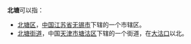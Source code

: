 '''北塘'''可以指：
*[[北塘区|北塘区]]，[[中华人民共和国|中国]][[江苏省|江苏省]][[无锡市|无锡市]]下辖的一个市辖区。
*[[北塘街道|北塘街道]]，中国[[天津市|天津市]][[塘沽区|塘沽区]]下辖的一个街道，在[[大沽口|大沽口]]以北。

{{disambig|Cat=二字中国地名消歧义}}